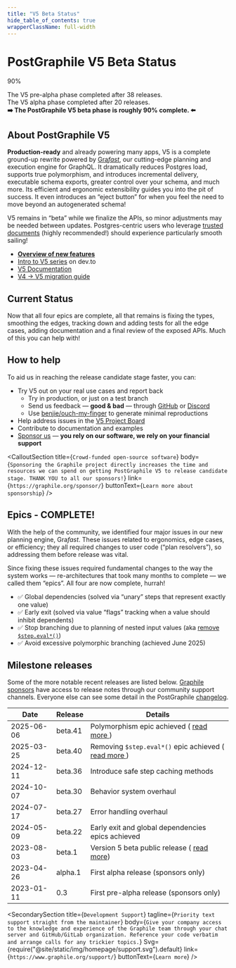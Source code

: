 ```yaml
---
title: "V5 Beta Status"
hide_table_of_contents: true
wrapperClassName: full-width
---
```




<div className={v5betaStyles.warningSection}>
<div className={v5betaStyles.warningSectionInner}>

# PostGraphile V5 Beta Status

<div className={v5betaStyles.progressContainerStatusPage}>
  <div className={v5betaStyles.progressBackground}>
    <div className={v5betaStyles.progressForeground} style={{ width: "90%" }}>
      <div className={v5betaStyles.progressLabel}>90%</div>
    </div>
  </div>
</div>

The V5 pre-alpha phase completed after 38 releases.<br />
The V5 alpha phase completed after 20 releases.<br />
**➡️ The PostGraphile V5 beta phase is roughly 90% complete. ⬅️**<br />

</div>
</div>

<div className={v5betaStyles.prose}>

## About PostGraphile V5

**Production-ready** and already powering many apps, V5 is a complete ground-up
rewrite powered by [Gra*fast*](https://grafast.org), our cutting-edge planning
and execution engine for GraphQL. It dramatically reduces Postgres load,
supports true polymorphism, and introduces incremental delivery, executable
schema exports, greater control over your schema, and much more. Its efficient
and ergonomic extensibility guides you into the pit of success. It even
introduces an “eject button” for when you feel the need to move beyond an
autogenerated schema!

V5 remains in “beta” while we finalize the APIs, so minor adjustments may
be needed between updates. Postgres-centric users who leverage [trusted
documents](https://benjie.dev/graphql/trusted-documents) (highly recommended!)
should experience particularly smooth sailing!

- [**Overview of new features**](/postgraphile/5/migrating-from-v4/v5-new-feature-summary)
- [Intro to V5 series](https://dev.to/benjie/series/23459) on dev.to
- [V5 Documentation](/postgraphile/5)
- [V4 &rarr; V5 migration guide](/postgraphile/5/migrating-from-v4)

## Current Status

Now that all four epics are complete, all that remains is fixing the types, smoothing the edges,
tracking down and adding tests for all the edge cases, adding documentation
and a final review of the exposed APIs. Much of this you can help with!

## How to help

To aid us in reaching the release candidate stage faster, you can:

- Try V5 out on your real use cases and report back
  - Try in production, or just on a test branch
  - Send us feedback &mdash; **good &amp; bad** &mdash; through [GitHub](https://github.com/graphile/crystal) or [Discord](https://discord.gg/graphile)
  - Use [benjie/ouch-my-finger](https://github.com/benjie/ouch-my-finger) to generate minimal reproductions
- Help address issues in the [V5 Project Board](https://github.com/orgs/graphile/projects/3)
- Contribute to documentation and examples
- [Sponsor us](https://graphile.org/sponsor) &mdash; **you rely on our software, we rely on your financial support**

</div>

<CalloutSection
  title={`Crowd-funded open-source software`}
  body={`Sponsoring the Graphile project directly increases the time and resources we can spend on getting PostGraphile V5 to release candidate stage. THANK YOU to all our sponsors!`}
  link={`https://graphile.org/sponsor/`}
  buttonText={`Learn more about sponsorship`}
/>

<div className={v5betaStyles.prose}>

## Epics - COMPLETE!

With the help of the community, we identified four major issues in our new
planning engine, Gra*fast*. These issues related to ergonomics, edge cases, or efficiency;
they all required changes to user code (“plan resolvers”), so addressing
them before release was vital.

Since fixing these issues required fundamental changes to the way the system
works &mdash; re-architectures that took many months to complete &mdash; we called them
“epics”. All four are now complete, hurrah!

- ✅ Global dependencies (solved via “unary” steps that represent exactly one value)
- ✅ Early exit (solved via value “flags” tracking when a value should inhibit dependents)
- ✅ Stop branching due to planning of nested input values (aka [remove `$step.eval*()`](https://github.com/graphile/crystal/issues/2060))
- ✅ Avoid excessive polymorphic branching (achieved June 2025)

## Milestone releases

Some of the more notable recent releases are listed below. [Graphile sponsors](https://graphile.org/sponsor) have access to release notes through our community support channels.
Everyone else can see some detail in the PostGraphile [changelog](https://github.com/graphile/crystal/blob/main/postgraphile/postgraphile/CHANGELOG.md).

</div>

<table className={v5betaStyles.releasesTable}>

<thead>

<tr>
  <th>Date</th>
  <th>Release</th>
  <th>Details</th>
</tr>

</thead>

<tbody>

<tr>
  <td>2025-06-06</td>
  <td>beta.41</td>
  <td>
    Polymorphism epic achieved (
    <a href="https://www.graphile.org/news/20250607-last-epic-solved/">
      read more
    </a>
    )
  </td>
</tr>

<tr>
  <td>2025-03-25</td>
  <td>beta.40</td>
  <td>
    Removing <code>$step.eval*()</code> epic achieved (
    <a href="https://www.graphile.org/news/20250324-major-grafast-beta/">
      read more
    </a>
    )
  </td>
</tr>

<tr>
  <td>2024-12-11</td>
  <td>beta.36</td>
  <td>Introduce safe step caching methods</td>
</tr>

<tr>
  <td>2024-10-07</td>
  <td>beta.30</td>
  <td>Behavior system overhaul</td>
</tr>

<tr>
  <td>2024-07-17</td>
  <td>beta.27</td>
  <td>Error handling overhaul</td>
</tr>

<tr>
  <td>2024-05-09</td>
  <td>beta.22</td>
  <td>Early exit and global dependencies epics achieved</td>
</tr>

<tr>
  <td>2023-08-03</td>
  <td>beta.1</td>
  <td>
    Version 5 beta public release (
    <a href="./news/2023-08-03-version-5-beta">read more</a>)
  </td>
</tr>

<tr>
  <td>2023-04-26</td>
  <td>alpha.1</td>
  <td>First alpha release (sponsors only)</td>
</tr>

<tr>
  <td>2023-01-11</td>
  <td>0.3</td>
  <td>First pre-alpha release (sponsors only)</td>
</tr>

</tbody>

</table>

<SecondarySection
  title={`Development Support`}
  tagline={`Priority text support straight from the maintainer`}
  body={`Give your company access to the knowledge and experience of the Graphile team through your chat server and GitHub/GitLab organization. Reference your code verbatim and arrange calls for any trickier topics.`}
  Svg={require("@site/static/img/homepage/support.svg").default}
  link={`https://www.graphile.org/support/`}
  buttonText={`Learn more`}
/>
